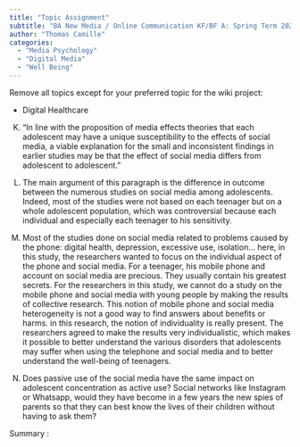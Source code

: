 ```yaml
---
title: "Topic Assignment"
subtitle: "BA New Media / Online Communication KF/BF A: Spring Term 2023"
author: "Thomas Camille"
categories:
  - "Media Psychology"
  - "Digital Media"
  - "Well Being"
---
```


Remove all topics except for your preferred topic for the wiki project:

- Digital Healthcare

(K) "In line with the proposition of media effects theories that each adolescent may have a unique susceptibility to the effects of social media, a viable explanation for the small and inconsistent findings in earlier studies may be that the effect of social media differs from adolescent to adolescent."

(A) The main argument of this paragraph is the difference in outcome between the numerous studies on social media among adolescents. Indeed, most of the studies were not based on each teenager but on a whole adolescent population, which was controversial because each individual and especially each teenager to his sensitivity.

(R) Most of the studies done on social media related to problems caused by the phone: digital health, depression, excessive use, isolation... here, in this study, the researchers wanted to focus on the individual aspect of the phone and social media. For a teenager, his mobile phone and account on social media are precious. They usually contain his greatest secrets. For the researchers in this study, we cannot do a study on the mobile phone and social media with young people by making the results of collective research. This notion of mobile phone and social media heterogeneity is not a good way to find answers about benefits or harms. in this research, the notion of individuality is really present. The researchers agreed to make the results very individualistic, which makes it possible to better understand the various disorders that adolescents may suffer when using the telephone and social media and to better understand the well-being of teenagers. 

(Q) Does passive use of the social media have the same impact on adolescent concentration as active use? 
    Social networks like Instagram or Whatsapp, would they have become in a few years the new spies of parents so that they can best know the lives of their children without having to ask them? 

Summary : 




